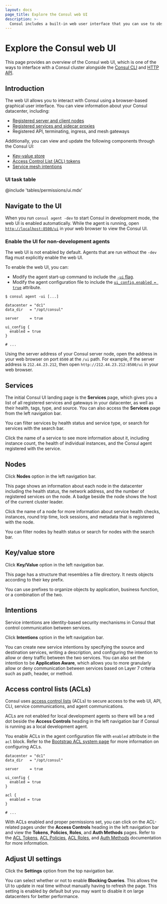 ```yaml
---
layout: docs
page_title: Explore the Consul web UI
description: >-
  Consul includes a built-in web user interface that you can use to observe services and manage datacenter operations.
---
```


# Explore the Consul web UI

This page provides an overview of the Consul web UI, which is one of the ways to interface with a Consul cluster alongside the [Consul CLI](/consul/commands) and [HTTP API](/consul/api-docs).

## Introduction

The web UI allows you to interact with Consul using a browser-based graphical user interface. You can view information about your Consul datacenter, including:

- [Registered server and client nodes](#nodes)
- [Registered services and sidecar proxies](#services)
- Registered API, terminating, ingress, and mesh gateways

Additionally, you can view and update the following components through the Consul UI:

- [Key-value store](#key-value-store)
- [Access Control List (ACL) tokens](#acl-tokens)
- [Service mesh intentions](#intentions)

### UI task table

@include 'tables/permissions/ui.mdx'

## Navigate to the UI

When you run `consul agent -dev` to start Consul in development mode, the web UI is enabled automatically. While the agent is running, open [`http://localhost:8500/ui`](http://localhost:8500/ui) in your web browser to view the Consul UI.

### Enable the UI for non-development agents

The web UI is not enabled by default. Agents that are run without the `-dev` flag must explicitly enable the web UI.

To enable the web UI, you can:

- Modify the agent start-up command to include the [`-ui` flag](/consul/commands/agent#ui-options).
- Modify the agent configuration file to include the [`ui_config.enabled = true`](/consul/docs/reference/agent/configuration-file/ui#ui_config_enabled) attribute.

<Tabs>

<Tab heading="Modify the agent start-up command" group="command">

```shell-session
$ consul agent -ui [...]
```

</Tab>

<Tab heading="Modify the agent configuration file" group="agent-config-file">

<CodeBlockConfig filename="agent-config.hcl" highlight="6-8">

```hcl
datacenter = "dc1"
data_dir   = "/opt/consul"

server     = true

ui_config {
  enabled = true
}

# ...
```

</CodeBlockConfig>

</Tab>

</Tabs>

Using the server address of your Consul server node, open the address in your web browser on port `8500` at the `/ui` path. For example, if the server address is `212.44.23.212`, then open `http://212.44.23.212:8500/ui` in your web browser.

## Services

The initial Consul UI landing page is the **Services** page, which gives you a list of all registered services and gateways in your datacenter, as well as their health, tags, type, and source. You can also access the **Services** page from the left navigation bar.

You can filter services by health status and service type, or search for services with the search bar.

Click the name of a service to see more information about it, including instance count, the health of individual instances, and the Consul agent registered with the service.

## Nodes

Click **Nodes** option in the left navigation bar.

This page shows an information about each node in the datacenter including the health status, the network address, and the number of registered services on the node. A badge beside the node shows the host of the current cluster leader.

Click the name of a node for more information about service health checks, instances, round trip time, lock sessions, and metadata that is registered with the node.

You can filter nodes by health status or search for nodes with the search bar.

## Key/value store

Click **Key/Value** option in the left navigation bar.

This page has a structure that resembles a file directory. It nests objects according to their key prefix.

You can use prefixes to organize objects by application, business function, or a combination of the two.

## Intentions

Service intentions are identity-based security mechanisms in Consul that control communication between services.

Click **Intentions** option in the left navigation bar.

You can create new service intentions by specifying the source and destination services, writing a description, and configuring the intention to allow or deny traffic between the two services. You can also set the intention to be **Application Aware**, which allows you to more granularly allow or deny communication between services based on Layer 7 criteria such as path, header, or method.

## Access control lists (ACLs)

Consul uses [access control lists](/consul/docs/secure/acl) (ACLs) to secure access to the web UI, API, CLI, service communications, and agent communications.

ACLs are not enabled for local development agents so there will be a red dot beside the **Access Controls** heading in the left navigation bar if Consul is running as a local development agent.

You enable ACLs in the agent configuration file with `enabled` attribute in the `acl` block. Refer to the [Bootstrap ACL system page](/consul/docs/secure/acl/bootstrap) for more information on configuring ACLs.

<CodeBlockConfig filename="agent-config.hcl" highlight="10-12">

```hcl
datacenter = "dc1"
data_dir   = "/opt/consul"

server     = true

ui_config {
  enabled = true
}

acl {
  enabled = true
}

# ...

```

</CodeBlockConfig>

With ACLs enabled and proper permissions set, you can click on the ACL-related pages under the **Access Controls** heading in the left navigation bar and view the **Tokens**, **Policies**, **Roles**, and **Auth Methods** pages. Refer to the [ACL Tokens](/consul/docs/secure/acl/token), [ACL Policies](/consul/docs/secure/acl/policy), [ACL Roles](/consul/docs/secure/acl/role), and [Auth Methods](/consul/docs/secure/acl/auth-method) documentation for more information.

## Adjust UI settings

Click the **Settings** option from the top navigation bar.

You can select whether or not to enable **Blocking Queries**. This allows the UI to update in real time without manually having to refresh the page. This setting is enabled by default but you may want to disable it on large datacenters for better performance.
